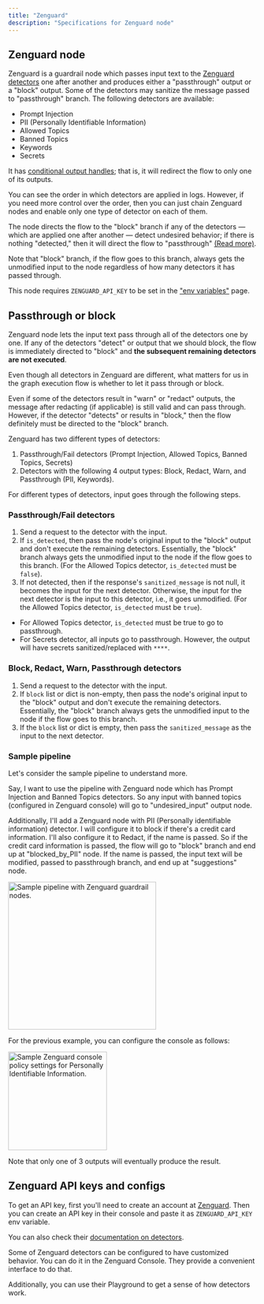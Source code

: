 ```yaml
---
title: "Zenguard"
description: "Specifications for Zenguard node"
---
```


## Zenguard node

Zenguard is a guardrail node which passes input text to the [Zenguard detectors](https://docs.zenguard.ai/detectors/prerequisites/) one after another and produces either a "passthrough" output or a "block" output. Some of the detectors may sanitize the message passed to "passthrough" branch. The following detectors are available:

- Prompt Injection
- PII (Personally Identifiable Information)
- Allowed Topics
- Banned Topics
- Keywords
- Secrets

It has [conditional output handles](/documentation/pipeline/working-with-nodes#conditional-output-handles); that is, it will redirect the flow to only one of its outputs.

<Tip>You can see the order in which detectors are applied in logs. However, if you need more control over the order, then you can just chain Zenguard nodes and enable only one type of detector on each of them.</Tip>

The node directs the flow to the "block" branch if any of the detectors — which are applied one after another — detect undesired behavior; if there is nothing "detected," then it will direct the flow to "passthrough" [(Read more)](/documentation/nodes/zenguard/#passthrough-or-block).

Note that "block" branch, if the flow goes to this branch, always gets the unmodified input to the node regardless of how many detectors it has passed through.

This node requires `ZENGUARD_API_KEY` to be set in the ["env variables"](/documentation/pipeline/env-variables) page.

## Passthrough or block

Zenguard node lets the input text pass through all of the detectors one by one. If any of the detectors "detect" or output that we should block, the flow is immediately directed to "block" and **the subsequent remaining detectors are not executed**.

Even though all detectors in Zenguard are different, what matters for us in the graph execution flow is whether to let it pass through or block.

Even if some of the detectors result in "warn" or "redact" outputs, the message after redacting (if applicable) is still valid and can pass through. However, if the detector "detects" or results in "block," then the flow definitely must be directed to the "block" branch.

Zenguard has two different types of detectors:
1. Passthrough/Fail detectors (Prompt Injection, Allowed Topics, Banned Topics, Secrets)
2. Detectors with the following 4 output types: Block, Redact, Warn, and Passthrough (PII, Keywords).

For different types of detectors, input goes through the following steps.

### Passthrough/Fail detectors
1. Send a request to the detector with the input.
2. If `is_detected`, then pass the node's original input to the "block" output and don't execute the remaining detectors. Essentially, the "block" branch always gets the unmodified input to the node if the flow goes to this branch. (For the Allowed Topics detector, `is_detected` must be `false`).
3. If not detected, then if the response's `sanitized_message` is not null, it becomes the input for the next detector. Otherwise, the input for the next detector is the input to this detector, i.e., it goes unmodified. (For the Allowed Topics detector, `is_detected` must be `true`).

* For Allowed Topics detector, `is_detected` must be true to go to passthrough.
* For Secrets detector, all inputs go to passthrough. However, the output will have secrets sanitized/replaced with `****`.

### Block, Redact, Warn, Passthrough detectors
1. Send a request to the detector with the input.
2. If `block` list or dict is non-empty, then pass the node's original input to the "block" output and don't execute the remaining detectors. Essentially, the "block" branch always gets the unmodified input to the node if the flow goes to this branch.
3. If the `block` list or dict is empty, then pass the `sanitized_message` as the input to the next detector.

### Sample pipeline

Let's consider the sample pipeline to understand more.

Say, I want to use the pipeline with Zenguard node which has Prompt Injection and Banned Topics detectors.
So any input with banned topics (configured in Zenguard console) will go to "undesired_input" output node.

Additionally, I'll add a Zenguard node with PII (Personally identifiable information) detector. I will configure it to block if there's a credit card information.
I'll also configure it to Redact, if the name is passed. So if the credit card information is passed, the flow will go to "block" branch and end up at "blocked_by_PII" node. If the name is passed, the input text
will be modified, passed to passthrough branch, and end up at "suggestions" node.

<Frame caption="Pipeline which sends description about the person's life to LLM. Before sending, it checks for Prompt Injection and Banned Topics. Then it will filter out PII and pass redacted (if it contains name) output to LLM and get its response.">
<img height="300" src="/images/pipeline-builder/zenguard-example.png" alt="Sample pipeline with Zenguard guardrail nodes."/>
</Frame>

For the previous example, you can configure the console as follows:

<Frame caption="Zenguard console configuration for the previous example.">
<img width="200" src="/images/pipeline-builder/zenguard-console-example.png" alt="Sample Zenguard console policy settings for Personally Identifiable Information."/>
</Frame>

Note that only one of 3 outputs will eventually produce the result.

## Zenguard API keys and configs

To get an API key, first you'll need to create an account at [Zenguard](https://zenguard.ai).
Then you can create an API key in their console and paste it as `ZENGUARD_API_KEY` env variable.

You can also check their [documentation on detectors](https://docs.zenguard.ai/detectors/prerequisites/).

Some of Zenguard detectors can be configured to have customized behavior. You can do it in the Zenguard Console. They provide a convenient interface to do that.

Additionally, you can use their Playground to get a sense of how detectors work.
